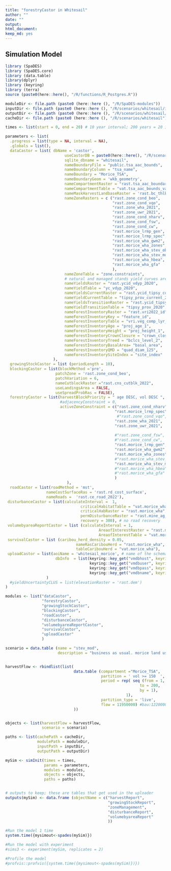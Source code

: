 ```yaml
---
title: "forestryCastor in Whitesail"
author: ""
date: ""
output:
html_document: 
keep_md: yes
---
```


<!--
Copyright 2024 Province of British Columbia
 
Licensed under the Apache License, Version 2.0 (the "License");
you may not use this file except in compliance with the License.
You may obtain a copy of the License at
 
http://www.apache.org/licenses/LICENSE-2.0
 
Unless required by applicable law or agreed to in writing, software distributed under the License is distributed on an "AS IS" BASIS,
WITHOUT WARRANTIES OR CONDITIONS OF ANY KIND, either express or implied.
See the License for the specific language governing permissions and limitations under the License.-->



## Simulation Model

```r
library (SpaDES)
library (SpaDES.core)
library (data.table)
library(dplyr)
library (keyring)
library (terra)
source (paste0(here::here(), "/R/functions/R_Postgres.R"))

moduleDir <- file.path (paste0 (here::here (), "/R/SpaDES-modules"))
inputDir <- file.path (paste0 (here::here (), "/R/scenarios/whitesail/inputs")) %>% reproducible::checkPath (create = TRUE)
outputDir <- file.path (paste0 (here::here (), "/R/scenarios/whitesail/outputs")) %>% reproducible::checkPath (create = TRUE)
cacheDir <- file.path (paste0 (here::here (), "/R/scenarios/whitesail"))

times <- list(start = 0, end = 20) # 10 year interval; 200 years = 20 intervals

parameters <- list(
  .progress = list(type = NA, interval = NA),
  .globals = list(),
  dataCastor = list( dbName = 'castor',
                          useCastorDB = paste0(here::here(), "/R/scenarios/whitesail/whitesail_castordb.sqlite"),
                          sqlite_dbname = "whitesail", 
                          nameBoundaryFile = "public.tsa_aac_bounds", 
                          nameBoundaryColumn = "tsa_name", 
                          nameBoundary = "Morice_TSA", 
                          nameBoundaryGeom = 'wkb_geometry',
                          nameCompartmentRaster = "rast.tsa_aac_boundary", 
                          nameCompartmentTable = "vat.tsa_aac_bounds_vat", 
                          nameMaskHarvestLandbaseRaster = 'rast.bc_thlb2022',  
                          nameZoneRasters = c ("rast.zone_cond_beo", 
                                               "rast.zone_cond_vqo", 
                                               "rast.zone_wha_2021", 
                                               "rast.zone_uwr_2021",  
                                               "rast.zone_cond_nharv", 
                                               "rast.zone_cond_fsw", 
                                               "rast.zone_cond_cw",
                                               "rast.morice_lrmp_gen",
                                               "rast.morice_lrmp_spec",
                                               "rast.morice_wha_gwm2",
                                               "rast.morice_wha_zones",
                                               "rast.morice_wha_stev_obs",
                                               "rast.morice_wha_stev_mod",
                                               "rast.morice_wha_hbea",
                                               "rast.morice_wha_gfa"
                                               ),
                          nameZoneTable = "zone.constraints", 
                          # natural and managed stands yield curves are the same    
                          nameYieldsRaster = "rast.ycid_vdyp_2020", 
                          nameYieldTable = "yc_vdyp_2020", 
                          nameYieldsCurrentRaster = "rast.ycid_tipsy_current_2020",
                          nameYieldCurrentTable = "tipsy_prov_current_2020",
                          nameYieldsTransitionRaster = "rast.ycid_tipsy_prov_2020", 
                          nameYieldTransitionTable = "tipsy_prov_2020",  
                          nameForestInventoryRaster = "rast.vri2022_id", 
                          nameForestInventoryKey = "feature_id", 
                          nameForestInventoryTable = "vri.veg_comp_lyr_r1_poly2022",
                          nameForestInventoryAge = "proj_age_1",  
                          nameForestInventoryHeight = "proj_height_1",
                          nameForestInventoryCrownClosure = "crown_closure",                             
                          nameForestInventoryTreed = "bclcs_level_2",
                          nameForestInventoryBasalArea= "basal_area",
                          nameForestInventoryQMD = "quad_diam_125",
                          nameForestInventorySiteIndex = "site_index"
                     ),
  growingStockCastor = list (periodLength = 10),
  blockingCastor = list(blockMethod ='pre', 
                      patchZone = 'rast.zone_cond_beo',
                      patchVariation = 6,
                      nameCutblockRaster ="rast.cns_cutblk_2022",
                      useLandingsArea = FALSE, 
                      useSpreadProbRas = FALSE),
  forestryCastor = list(harvestBlockPriority = " age DESC, vol DESC ", 
                        #adjacencyConstraint = 0,
                        activeZoneConstraint = c("rast.zone_cond_nharv",
                                                "rast.morice_lrmp_spec",
                                                 #"rast.zone_cond_vqo",
                                                "rast.zone_wha_2021", 
                                                "rast.zone_uwr_2021",
                                                
                                                #"rast.zone_cond_fsw", 
                                                #"rast.zone_cond_cw",
                                                "rast.morice_lrmp_gen",
                                                "rast.morice_wha_gwm2",
                                                "rast.morice_wha_zones",
                                                #"rast.morice_wha_stev_obs"
                                                "rast.morice_wha_stev_mod"
                                                #"rast.morice_wha_hbea"
                                                #"rast.morice_wha_gfa" 
                                                )
                           ),
  roadCastor = list(roadMethod = 'mst', 
                  nameCostSurfaceRas = 'rast.rd_cost_surface', 
                  nameRoads =  'rast.ce_road_2022'),
 disturbanceCastor = list(calculateInterval =  1, 
                                 criticalHabitatTable = "vat.morice_wha",
                                 criticalHabRaster = "rast.morice_wha",
                                 permDisturbanceRaster = "rast.mine_ag_wind_rail",
                                 recovery = 300), # no road recovery
 volumebyareaReportCastor = list (calculateInterval = 1,
                                         AreaofInterestRaster = "rast.morice_wha",
                                         AreaofInterestTable = "vat.morice_wha"),
 survivalCastor = list (caribou_herd_density = 0.05, 
                               nameRasCaribouHerd = "rast.morice_wha", 
                               tableCaribouHerd = "vat.morice_wha"),
 uploadCastor = list(aoiName = 'whitesail_morice', # name of the schema that gets uploaded to postgres
                      dbInfo  = list(keyring::key_get("vmdbhost", keyring="postgreSQL"), 
                                     keyring::key_get("vmdbuser", keyring="postgreSQL"), 
                                     keyring::key_get("vmdbpass", keyring="postgreSQL"),  
                                     keyring::key_get("vmdbname", keyring="postgreSQL"))
                  )
  #yieldUncertaintyCLUS = list(elevationRaster = 'rast.dem')
)

modules <- list("dataCastor",
                "forestryCastor",
                "growingStockCastor",
                "blockingCastor",
                "roadCastor",
                "disturbanceCastor",
                "volumebyareaReportCastor",
                "survivalCastor",
                "uploadCastor"
                )

scenario = data.table (name = "stev_mod",
                       description = "business as usual. morice land use regional plan.propoased wha gwm2. steventon modelled seral targets in wha")


harvestFlow <- rbindlist(list(
                              data.table (compartment ="Morice_TSA",
                                          partition = ' vol >= 150  ', 
                                          period = rep( seq (from = 1,
                                                           to = 200,
                                                           by = 1),
                                                     1),
                                          partition_type = 'live',
                                          flow = 11950000) #bau:12200000; no_seral:11995000; stev_mod:11950000; stev_obs:11930000 HBEA: 11975000; gfa:11995000
                              ))


objects <- list(harvestFlow = harvestFlow, 
                scenario = scenario)

paths <- list(cachePath = cacheDir,
              modulePath = moduleDir,
              inputPath = inputDir,
              outputPath = outputDir)

mySim <- simInit(times = times, 
                 params = parameters, 
                 modules = modules,
                 objects = objects,
                 paths = paths)


# outputs to keep; these are tables that get used in the uploader
outputs(mySim) <- data.frame (objectName = c("harvestReport",
                                             "growingStockReport",
                                             "zoneManagement",
                                             "disturbanceReport",
                                             "volumebyareaReport"
                                             ))

#Run the model 1 time
system.time({mysimout<-spades(mySim)})

#Run the model with experiment
#sims3 <- experiment(mySim, replicates = 2)

#Profile the model
#profvis::profvis({system.time({mysimout<-spades(mySim)})})


```


